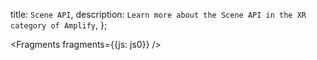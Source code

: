   title: `Scene API`,
  description: `Learn more about the Scene API in the XR category of Amplify`,
};


<Fragments fragments={{js: js0}} />